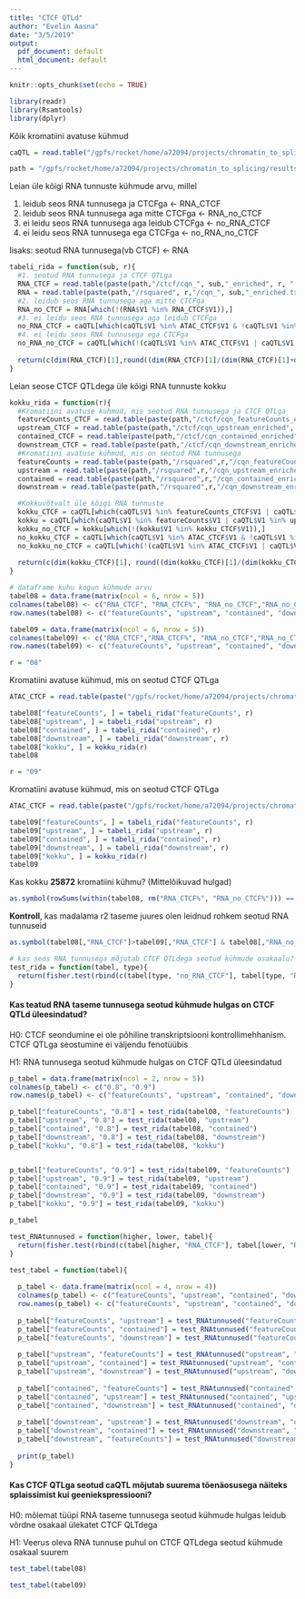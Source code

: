 ```yaml
---
title: "CTCF QTLd"
author: "Evelin Aasna"
date: "3/5/2019"
output:
  pdf_document: default
  html_document: default
---
```


```r
knitr::opts_chunk$set(echo = TRUE)
```

```r
library(readr)
library(Rsamtools)
library(dplyr)
```


Kõik kromatiini avatuse kühmud
```r
caQTL = read.table("/gpfs/rocket/home/a72094/projects/chromatin_to_splicing/tabix/cqn_permutations_100000_significant.sorted.txt.gz")
```


```r
path = "/gpfs/rocket/home/a72094/projects/chromatin_to_splicing/results"
```

Leian üle kõigi RNA tunnuste kühmude arvu, millel

1.  leidub seos RNA tunnusega ja CTCFga <- RNA_CTCF
2.  leidub seos RNA tunnusega aga mitte CTCFga <- RNA_no_CTCF
3.  ei leidu seos RNA tunnusega aga leidub CTCFga <- no_RNA_CTCF
4.  ei leidu seos RNA tunnusega ega CTCFga <- no_RNA_no_CTCF

lisaks: seotud RNA tunnusega(vb CTCF) <- RNA

```r
tabeli_rida = function(sub, r){
  #1. seotud RNA tunnusega ja CTCF QTLga 
  RNA_CTCF = read.table(paste(path,"/ctcf/cqn_", sub,"_enriched", r, ".txt", sep=""))
  RNA = read.table(paste(path,"/rsquared", r,"/cqn_", sub,"_enriched.txt", sep=""))
  #2. leidub seos RNA tunnusega aga mitte CTCFga
  RNA_no_CTCF = RNA[which(!(RNA$V1 %in% RNA_CTCF$V1)),]
  #3. ei leidu seos RNA tunnusega aga leidub CTCFga
  no_RNA_CTCF = caQTL[which(caQTL$V1 %in% ATAC_CTCF$V1 & !caQTL$V1 %in% RNA_CTCF$V1), ]
  #4. ei leidu seos RNA tunnusega ega CTCFga
  no_RNA_no_CTCF = caQTL[which(!(caQTL$V1 %in% ATAC_CTCF$V1 | caQTL$V1 %in% RNA$V1)), ]
  
  return(c(dim(RNA_CTCF)[1],round((dim(RNA_CTCF)[1]/(dim(RNA_CTCF)[1]+dim(no_RNA_CTCF)[1])*100),2), dim(RNA_no_CTCF)[1], round((dim(RNA_no_CTCF)[1]/(dim(RNA_no_CTCF)[1]+dim(no_RNA_no_CTCF)[1])*100),2), dim(no_RNA_CTCF)[1], dim(no_RNA_no_CTCF)[1]))
}
```


Leian seose CTCF QTLdega üle kõigi RNA tunnuste kokku
```r
kokku_rida = function(r){
  #Kromatiini avatuse kühmud, mis seotud RNA tunnusega ja CTCF QTLga
  featureCounts_CTCF = read.table(paste(path,"/ctcf/cqn_featureCounts_enriched", r, ".txt", sep=""))
  upstream_CTCF = read.table(paste(path,"/ctcf/cqn_upstream_enriched", r, ".txt", sep=""))
  contained_CTCF = read.table(paste(path,"/ctcf/cqn_contained_enriched", r, ".txt", sep=""))
  downstream_CTCF = read.table(paste(path,"/ctcf/cqn_downstream_enriched", r, ".txt", sep=""))
  #Kromatiini avatuse kühmud, mis on seotud RNA tunnusega
  featureCounts = read.table(paste(path,"/rsquared",r,"/cqn_featureCounts_enriched.txt", sep=""))
  upstream = read.table(paste(path,"/rsquared",r,"/cqn_upstream_enriched.txt", sep=""))
  contained = read.table(paste(path,"/rsquared",r,"/cqn_contained_enriched.txt", sep=""))
  downstream = read.table(paste(path,"/rsquared",r,"/cqn_downstream_enriched.txt", sep=""))

  #Kokkuvõtvalt üle kõigi RNA tunnuste
  kokku_CTCF = caQTL[which(caQTL$V1 %in% featureCounts_CTCF$V1 | caQTL$V1 %in% upstream_CTCF$V1 | caQTL$V1 %in% contained_CTCF$V1 | caQTL$V1 %in% downstream_CTCF$V1),]
  kokku = caQTL[which(caQTL$V1 %in% featureCounts$V1 | caQTL$V1 %in% upstream$V1 | caQTL$V1 %in% contained$V1 | caQTL$V1 %in% downstream$V1),]
  kokku_no_CTCF = kokku[which(!(kokku$V1 %in% kokku_CTCF$V1)),]
  no_kokku_CTCF = caQTL[which(caQTL$V1 %in% ATAC_CTCF$V1 & !caQTL$V1 %in% kokku_CTCF$V1), ]
  no_kokku_no_CTCF = caQTL[which(!(caQTL$V1 %in% ATAC_CTCF$V1 | caQTL$V1 %in% kokku$V1)), ]
  
  return(c(dim(kokku_CTCF)[1], round((dim(kokku_CTCF)[1]/(dim(kokku_CTCF)[1]+dim(no_kokku_CTCF)[1])*100),2), dim(kokku_no_CTCF)[1],round((dim(kokku_no_CTCF)[1]/(dim(kokku_no_CTCF)[1]+dim(no_kokku_no_CTCF)[1])*100),2), dim(no_kokku_CTCF)[1], dim(no_kokku_no_CTCF)[1]))
}

```



```r
# dataframe kuhu kogun kühmude arvu 
tabel08 = data.frame(matrix(ncol = 6, nrow = 5))
colnames(tabel08) <- c("RNA_CTCF", "RNA_CTCF%", "RNA_no_CTCF","RNA_no_CTCF%", "no_RNA_CTCF", "no_RNA_no_CTCF")
row.names(tabel08) <- c("featureCounts", "upstream", "contained", "downstream", "kokku")

tabel09 = data.frame(matrix(ncol = 6, nrow = 5))
colnames(tabel09) <- c("RNA_CTCF","RNA_CTCF%", "RNA_no_CTCF","RNA_no_CTCF%", "no_RNA_CTCF", "no_RNA_no_CTCF")
row.names(tabel09) <- c("featureCounts", "upstream", "contained", "downstream", "kokku")
```

```r
r = "08"
```

Kromatiini avatuse kühmud, mis on seotud CTCF QTLga
```r
ATAC_CTCF = read.table(paste("/gpfs/rocket/home/a72094/projects/chromatin_to_splicing/results/ctcf/cqn_enriched", r, ".txt", sep =""))
```

```r
tabel08["featureCounts", ] = tabeli_rida("featureCounts", r)
tabel08["upstream", ] = tabeli_rida("upstream", r)
tabel08["contained", ] = tabeli_rida("contained", r)
tabel08["downstream", ] = tabeli_rida("downstream", r)
tabel08["kokku", ] = kokku_rida(r)
tabel08
```

```r
r = "09"
```

Kromatiini avatuse kühmud, mis on seotud CTCF QTLga
```r
ATAC_CTCF = read.table(paste("/gpfs/rocket/home/a72094/projects/chromatin_to_splicing/results/ctcf/cqn_enriched", r, ".txt", sep =""))
```

```r
tabel09["featureCounts", ] = tabeli_rida("featureCounts", r)
tabel09["upstream", ] = tabeli_rida("upstream", r)
tabel09["contained", ] = tabeli_rida("contained", r)
tabel09["downstream", ] = tabeli_rida("downstream", r)
tabel09["kokku", ] = kokku_rida(r)
tabel09
```


Kas kokku **25872** kromatiini kühmu? (Mittelõikuvad hulgad)
```r
as.symbol(rowSums(within(tabel08, rm("RNA_CTCF%", "RNA_no_CTCF%"))) == 25872 & rowSums(within(tabel09, rm("RNA_CTCF%", "RNA_no_CTCF%"))) == 25872)
```

**Kontroll**, kas madalama r2 taseme juures olen leidnud rohkem seotud RNA tunnuseid
```r
as.symbol(tabel08[,"RNA_CTCF"]>tabel09[,"RNA_CTCF"] & tabel08[,"RNA_no_CTCF"]>tabel09[,"RNA_no_CTCF"])
```



```r
# kas seos RNA tunnusega mõjutab CTCF QTLdega seotud kühmude osakaalu?
test_rida = function(tabel, type){
  return(fisher.test(rbind(c(tabel[type, "no_RNA_CTCF"], tabel[type, "RNA_CTCF"]),c(tabel[type, "no_RNA_no_CTCF"],tabel[type, "RNA_no_CTCF"])), alternative="less")$p.value)
}
```

#### Kas teatud RNA taseme tunnusega seotud kühmude hulgas on CTCF QTLd üleesindatud? 

H0: CTCF seondumine ei ole põhiline transkriptsiooni kontrollimehhanism. CTCF QTLga seostumine ei väljendu fenotüübis  

H1: RNA tunnusega seotud kühmude hulgas on CTCF QTLd üleesindatud
```r
p_tabel = data.frame(matrix(ncol = 2, nrow = 5))
colnames(p_tabel) <- c("0.8", "0.9")
row.names(p_tabel) <- c("featureCounts", "upstream", "contained", "downstream", "kokku")

p_tabel["featureCounts", "0.8"] = test_rida(tabel08, "featureCounts")
p_tabel["upstream", "0.8"] = test_rida(tabel08, "upstream")
p_tabel["contained", "0.8"] = test_rida(tabel08, "contained")
p_tabel["downstream", "0.8"] = test_rida(tabel08, "downstream")
p_tabel["kokku", "0.8"] = test_rida(tabel08, "kokku")


p_tabel["featureCounts", "0.9"] = test_rida(tabel09, "featureCounts")
p_tabel["upstream", "0.9"] = test_rida(tabel09, "upstream")
p_tabel["contained", "0.9"] = test_rida(tabel09, "contained")
p_tabel["downstream", "0.9"] = test_rida(tabel09, "downstream")
p_tabel["kokku", "0.9"] = test_rida(tabel09, "kokku")
```

```r
p_tabel
```


```r
test_RNAtunnused = function(higher, lower, tabel){
  return(fisher.test(rbind(c(tabel[higher, "RNA_CTCF"], tabel[lower, "RNA_CTCF"]),c(tabel[higher, "RNA_no_CTCF"], tabel[lower, "RNA_no_CTCF"])), alternative="less")$p.value)
}
```



```r
test_tabel = function(tabel){
  
  p_tabel <- data.frame(matrix(ncol = 4, nrow = 4))
  colnames(p_tabel) <- c("featureCounts", "upstream", "contained", "downstream")
  row.names(p_tabel) <- c("featureCounts", "upstream", "contained", "downstream")
  
  p_tabel["featureCounts", "upstream"] = test_RNAtunnused("featureCounts", "upstream", tabel)
  p_tabel["featureCounts", "contained"] = test_RNAtunnused("featureCounts", "contained", tabel)
  p_tabel["featureCounts", "downstream"] = test_RNAtunnused("featureCounts", "downstream", tabel)
  
  p_tabel["upstream", "featureCounts"] = test_RNAtunnused("upstream", "featureCounts", tabel)
  p_tabel["upstream", "contained"] = test_RNAtunnused("upstream", "contained", tabel)
  p_tabel["upstream", "downstream"] = test_RNAtunnused("upstream", "downstream", tabel)
  
  p_tabel["contained", "featureCounts"] = test_RNAtunnused("contained", "featureCounts", tabel)
  p_tabel["contained", "upstream"] = test_RNAtunnused("contained", "upstream", tabel)
  p_tabel["contained", "downstream"] = test_RNAtunnused("contained", "downstream", tabel)
  
  p_tabel["downstream", "upstream"] = test_RNAtunnused("downstream", "upstream", tabel)
  p_tabel["downstream", "contained"] = test_RNAtunnused("downstream", "contained", tabel)
  p_tabel["downstream", "featureCounts"] = test_RNAtunnused("downstream", "featureCounts", tabel)
  
  print(p_tabel)
}
```

#### Kas CTCF QTLga seotud caQTL mõjutab suurema tõenäosusega näiteks splaissimist kui geeniekspressiooni? 

H0: mõlemat tüüpi RNA taseme tunnusega seotud kühmude hulgas leidub võrdne osakaal ülekatet CTCF QLTdega  

H1: Veerus oleva RNA tunnuse puhul on CTCF QTLdega seotud kühmude osakaal suurem
```r
test_tabel(tabel08)
```
```r
test_tabel(tabel09)
```


